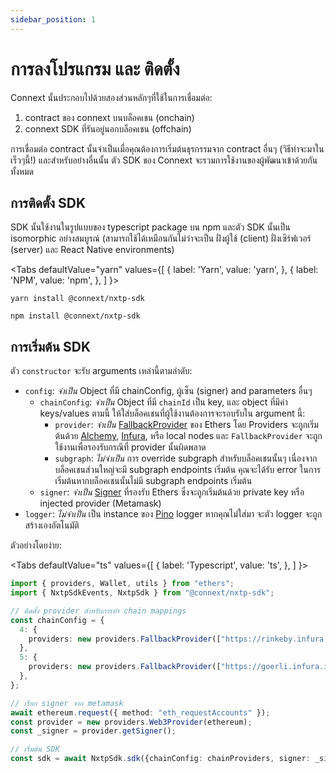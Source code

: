 ```yaml
---
sidebar_position: 1
---
```


# การลงโปรแกรม และ ติดตั้ง

Connext นั้นประกอบไปด้วยสองส่วนหลักๆที่ใช้ในการเชื่อมต่อ:
1. contract ของ connext บนบล็อคเชน (onchain)
2. connext SDK ที่รันอยู่นอกบล็อคเชน (offchain)

การเชื่อมต่อ contract นั้นจำเป็นเมื่อคุณต้องการเริ่มต้นธุรกรรมจาก contract อื่นๆ (วิธีทำจะมาในเร็วๆนี้!) และสำหรับอย่างอื่นนั้น ตัว​ SDK ของ Connext จะรวมการใช้งานของผู้พัฒนาเข้าด้วยกันทั้งหมด

## การติดตั้ง SDK

SDK นั้นใช้งานในรูปแบบของ typescript package บน npm และตัว SDK นั้นเป็น isomorphic อย่างสมบูรณ์​ (สามารถใช้ได้เหมือนกันไม่ว่าจะเป็น ฝั่งผู้ใช้ (client) ฝั่งเซิร์ฟเวอร์ (server) และ React Native environments)


<Tabs
  defaultValue="yarn"
  values={[
    { label: 'Yarn', value: 'yarn', },
    { label: 'NPM', value: 'npm', },
  ]
}>
<TabItem value="yarn">

```shell
yarn install @connext/nxtp-sdk
```

</TabItem>
<TabItem value="npm">

```shell
npm install @connext/nxtp-sdk
```

</TabItem>
</Tabs>

## การเริ่มต้น SDK

ตัว `constructor` จะรับ arguments เหล่านี้ตามลำดับ:

- `config`: _จำเป็น_ Object ที่มี chainConfig, ผู้เซ็น (signer) and parameters อื่นๆ
  - `chainConfig`: _จำเป็น_ Object ที่มี `chainId` เป็น key, และ object ที่มีค่า keys/values ตามนี้ ให้ใส่บล็อคเชนที่ผู้ใช้งานต้องการจะรอบรับใน argument นี้:
    - `provider`: _จำเป็น_ [FallbackProvider](https://docs.ethers.io/v5/api/providers/other/#FallbackProvider) ของ Ethers โดย Providers จะถูกเริ่มต้นด้วย [Alchemy](https://www.alchemy.com), [Infura](https://infura.io), หรือ local nodes และ `FallbackProvider` จะถูกใช้งานเพื่อรองรับกรณีที่ provider นั้นผิดพลาด
    - `subgraph`: _ไม่จำเป็น_ การ override subgraph สำหรับบล็อคเชนนั้นๆ เนื่องจากบล็อคเชนส่วนใหญ่จะมี subgraph endpoints เริ่มต้น คุณจะได้รับ error ในการเริ่มต้นหากบล็อคเชนนั้นไม่มี subgraph endpoints เริ่มต้น
  - `signer`: _จำเป็น_ [Signer](https://docs.ethers.io/v5/api/signer/) ที่รองรับ Ethers ซึ่งจะถูกเริ่มต้นด้วย private key หรือ injected provider (Metamask)
- `logger`: _ไม่จำเป็น_ เป็น instance ของ [Pino](https://getpino.io) logger หากคุณไม่ใส่มา จะตัว logger จะถูกสร้างเองอัตโนมัติ

ตัวอย่างโดยง่าย:

<Tabs
  defaultValue="ts"
  values={[
    { label: 'Typescript', value: 'ts', },
  ]
}>
<TabItem value="ts">

```ts
import { providers, Wallet, utils } from "ethers";
import { NxtpSdkEvents, NxtpSdk } from "@connext/nxtp-sdk";

// ติดตั้ง provider สำหรับการทำ chain mappings
const chainConfig = {
  4: {
    providers: new providers.FallbackProvider(["https://rinkeby.infura.io/..."]),
  },
  5: {
    providers: new providers.FallbackProvider(["https://goerli.infura.io/..."]),
  },
};

// เรียก signer จาก metamask
await ethereum.request({ method: "eth_requestAccounts" });
const provider = new providers.Web3Provider(ethereum);
const _signer = provider.getSigner();

// เริ่มต้น SDK
const sdk = await NxtpSdk.sdk({chainConfig: chainProviders, signer: _signer});
```

</TabItem>
</Tabs>